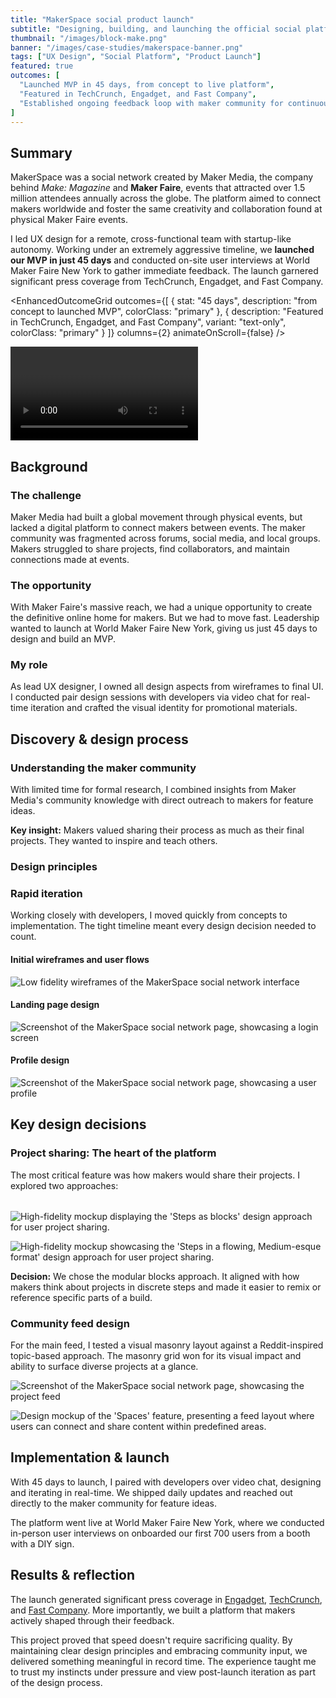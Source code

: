 ```yaml
---
title: "MakerSpace social product launch"
subtitle: "Designing, building, and launching the official social platform of the maker movement"
thumbnail: "/images/block-make.png"
banner: "/images/case-studies/makerspace-banner.png"
tags: ["UX Design", "Social Platform", "Product Launch"]
featured: true
outcomes: [
  "Launched MVP in 45 days, from concept to live platform",
  "Featured in TechCrunch, Engadget, and Fast Company",
  "Established ongoing feedback loop with maker community for continuous iteration"
]
---
```



## Summary

<ProjectDetails 
goal="Build a social platform that brings the collaborative spirit of Maker Faire online"
responsibilities="UX &amp; visual design, art direction, cross-functional collaboration"
duration="45 days to MVP"
/>

MakerSpace was a social network created by Maker Media, the company behind *Make: Magazine* and **Maker Faire**, events that attracted over 1.5 million attendees annually across the globe. The platform aimed to connect makers worldwide and foster the same creativity and collaboration found at physical Maker Faire events.

I led UX design for a remote, cross-functional team with startup-like autonomy. Working under an extremely aggressive timeline, we **launched our MVP in just 45 days** and conducted on-site user interviews at World Maker Faire New York to gather immediate feedback. The launch garnered significant press coverage from TechCrunch, Engadget, and Fast Company.

<EnhancedOutcomeGrid 
  outcomes={[
    {
      stat: "45 days",
      description: "from concept to launched MVP",
      colorClass: "primary"
    },
    {
      description: "Featured in TechCrunch, Engadget, and Fast Company",
      variant: "text-only",
      colorClass: "primary"
    }
  ]}
  columns={2}
  animateOnScroll={false}
/>

<Video 
  playbackId="8eU8CRYS63PnHZBS02XonuGFhIhqrx43KS3SunLncsU00" 
  title="Introducing Makerspace" 
/>

## Background

### The challenge

Maker Media had built a global movement through physical events, but lacked a digital platform to connect makers between events. The maker community was fragmented across forums, social media, and local groups. Makers struggled to share projects, find collaborators, and maintain connections made at events.

### The opportunity

With Maker Faire's massive reach, we had a unique opportunity to create the definitive online home for makers. But we had to move fast. Leadership wanted to launch at World Maker Faire New York, giving us just 45 days to design and build an MVP.

### My role

As lead UX designer, I owned all design aspects from wireframes to final UI. I conducted pair design sessions with developers via video chat for real-time iteration and crafted the visual identity for promotional materials.

## Discovery & design process

### Understanding the maker community

With limited time for formal research, I combined insights from Maker Media's community knowledge with direct outreach to makers for feature ideas. 

**Key insight:** Makers valued sharing their process as much as their final projects. They wanted to inspire and teach others.

### Design principles

<Table
  headers={['Principle', 'Why it matters', 'How we applied it']}
  data={[
    ['Show the journey', 'Makers learn from process, not just outcomes', 'Multi-step project documentation'],
    ['Make collaboration visible', 'Community thrives on helping each other', 'Comments, remixes, and co-creator credits'],
    ['Welcome all skill levels', 'Everyone starts somewhere', 'No gatekeeping in UI language or features']
  ]}
  variant="compact"
/>

### Rapid iteration

Working closely with developers, I moved quickly from concepts to implementation. The tight timeline meant every design decision needed to count.

#### Initial wireframes and user flows
![Low fidelity wireframes of the MakerSpace social network interface](/images/case-studies/makerspace-mobile.png)

#### Landing page design
![Screenshot of the MakerSpace social network page, showcasing a login screen](/images/case-studies/makerspace-landing.png)

#### Profile design
![Screenshot of the MakerSpace social network page, showcasing a user profile](/images/case-studies/makerspace-profile.png)

## Key design decisions

### Project sharing: The heart of the platform

The most critical feature was how makers would share their projects. I explored two approaches:

<Table
  headers={['Approach', 'Concept', 'Pros', 'Cons']}
  data={[
    ['Steps as blocks', 'Modular units for each step', 'Easy to reorder, clear structure', 'Less narrative flow'],
    ['Flowing narrative', 'Medium-style continuous story', 'Better for storytelling', 'Harder to scan steps']
  ]}
  variant="compact"
/>

![High-fidelity mockup displaying the 'Steps as blocks' design approach for user project sharing.](/images/case-studies/makerspace-project-a.png)

![High-fidelity mockup showcasing the 'Steps in a flowing, Medium-esque format' design approach for user project sharing.](/images/case-studies/makerspace-project-b.png)

**Decision:** We chose the modular blocks approach. It aligned with how makers think about projects in discrete steps and made it easier to remix or reference specific parts of a build.

### Community feed design

For the main feed, I tested a visual masonry layout against a Reddit-inspired topic-based approach. The masonry grid won for its visual impact and ability to surface diverse projects at a glance.

![Screenshot of the MakerSpace social network page, showcasing the project feed](/images/case-studies/makerspace-masonry.png)

![Design mockup of the 'Spaces' feature, presenting a feed layout where users can connect and share content within predefined areas.](/images/case-studies/makerspace-reddit.png)

## Implementation & launch

With 45 days to launch, I paired with developers over video chat, designing and iterating in real-time. We shipped daily updates and reached out directly to the maker community for feature ideas.

The platform went live at World Maker Faire New York, where we conducted in-person user interviews on onboarded our first 700 users from a booth with a DIY sign. 
## Results & reflection

The launch generated significant press coverage in [Engadget](http://www.engadget.com/2015/05/12/make-makerspace-network/), [TechCrunch](http://techcrunch.com/2015/05/12/maker-faire-goes-online-with-a-new-social-network-for-makers-called-makerspace/), and [Fast Company](http://www.fastcompany.com/3045505/maker-faire-founder-dale-dougherty-on-the-past-present-and-online-future-of-the-maker-moveme). More importantly, we built a platform that makers actively shaped through their feedback.

This project proved that speed doesn't require sacrificing quality. By maintaining clear design principles and embracing community input, we delivered something meaningful in record time. The experience taught me to trust my instincts under pressure and view post-launch iteration as part of the design process.